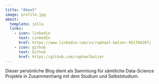 ```yaml
---
title: "About"
image: profile.jpg
about:
  template: jolla
  links:
    - icon: linkedin
      text: LinkedIn
      href: https://www.linkedin.com/in/raphael-balzer-9517b6267/
    - icon: github
      text: Github
      href: https://github.com/raphaelbalzer
---
```


Dieser persönliche Blog dient als Sammlung für sämtliche Data-Science Projekte in Zusammenhang mit dem Studium und Selbststudium.
